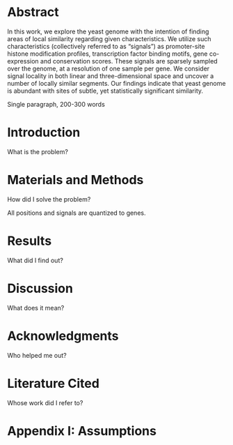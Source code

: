 # Abstract

In this work, we explore the yeast genome with the intention of finding areas of local similarity regarding given characteristics. We utilize such characteristics (collectively referred to as "signals") as promoter-site histone modification profiles, transcription factor binding motifs, gene co-expression and conservation scores. These signals are sparsely sampled over the genome, at a resolution of one sample per gene. We consider signal locality in both linear and three-dimensional space and uncover a number of locally similar segments. Our findings indicate that yeast genome is abundant with sites of subtle, yet statistically significant similarity.

Single paragraph, 200-300 words


# Introduction

What is the problem?

# Materials and Methods
 
How did I solve the problem?

All positions and signals are quantized to genes.
	

# Results 

What did I find out?


# Discussion

What does it mean?
	

# Acknowledgments


Who helped me out?
	

 

# Literature Cited

Whose work did I refer to?
	

# Appendix I: Assumptions
